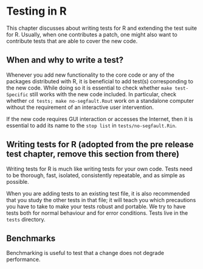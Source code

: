 # Testing in R

This chapter discusses about writing tests for R and extending the test suite for R. Usually, when one contributes a patch, one might also want to contribute tests that are able to cover the new code.

## When and why to write a test?

Whenever you add new functionality to the core code or any of the packages distributed with R, it is beneficial to add test(s) corresponding to the new code. While doing so it is essential to check whether `make test-Specific` still works with the new code included. In particular, check whether `cd tests; make no-segfault.Rout` work on a standalone computer without the requirement of an interactive user intervention.

If the new code requires GUI interaction or accesses the Internet, then it is essential to add its name to the `stop list` in `tests/no-segfault.Rin`.

## Writing tests for R (adopted from the pre release test chapter, remove this section from there)

Writing tests for R is much like writing tests for your own code. Tests need to be thorough, fast, isolated, consistently repeatable, and as simple as possible. 

When you are adding tests to an existing test file, it is also recommended that you study the other tests in that file; it will teach you which precautions you have to take to make your tests robust and portable. We try to have tests both for normal behaviour and for error conditions. Tests live in the `tests` directory.

## Benchmarks

Benchmarking is useful to test that a change does not degrade performance.
  
